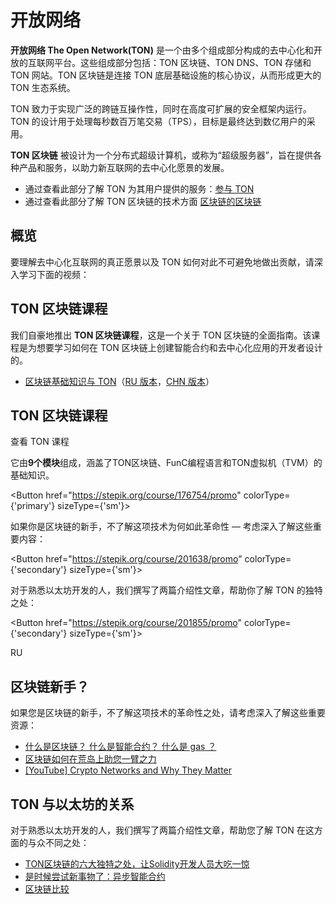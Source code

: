 
# 开放网络

**开放网络 The Open Network(TON)** 是一个由多个组成部分构成的去中心化和开放的互联网平台。这些组成部分包括：TON 区块链、TON DNS、TON 存储和 TON 网站。TON 区块链是连接 TON 底层基础设施的核心协议，从而形成更大的 TON 生态系统。

TON 致力于实现广泛的跨链互操作性，同时在高度可扩展的安全框架内运行。TON 的设计用于处理每秒数百万笔交易（TPS），目标是最终达到数亿用户的采用。

**TON 区块链** 被设计为一个分布式超级计算机，或称为“超级服务器”，旨在提供各种产品和服务，以助力新互联网的去中心化愿景的发展。

- 通过查看此部分了解 TON 为其用户提供的服务：[参与 TON](/participate/)
- 通过查看此部分了解 TON 区块链的技术方面 [区块链的区块链](/learn/overviews/ton-blockchain)

## 概览

要理解去中心化互联网的真正愿景以及 TON 如何对此不可避免地做出贡献，请深入学习下面的视频：

<Player url="https://www.youtube.com/watch?v=XgzHmV_nnpY" />

## TON 区块链课程

我们自豪地推出 **TON 区块链课程**，这是一个关于 TON 区块链的全面指南。该课程是为想要学习如何在 TON 区块链上创建智能合约和去中心化应用的开发者设计的。

- [区块链基础知识与 TON](https://stepik.org/course/201294/)（[RU 版本](https://stepik.org/course/202221/)，[CHN 版本](https://stepik.org/course/200976/)）

## TON 区块链课程

查看 TON 课程

它由**9个模块**组成，涵盖了TON区块链、FunC编程语言和TON虚拟机（TVM）的基础知识。

<Button href="https://stepik.org/course/176754/promo"
        colorType={'primary'} sizeType={'sm'}>

如果你是区块链的新手，不了解这项技术为何如此革命性 — 考虑深入了解这些重要内容：

</Button>

<Button href="https://stepik.org/course/201638/promo"
        colorType={'secondary'} sizeType={'sm'}>

对于熟悉以太坊开发的人，我们撰写了两篇介绍性文章，帮助你了解 TON 的独特之处：

</Button>

<Button href="https://stepik.org/course/201855/promo"
        colorType={'secondary'} sizeType={'sm'}>

RU

</Button>

## 区块链新手？

如果您是区块链的新手，不了解这项技术的革命性之处，请考虑深入了解这些重要资源：

- [什么是区块链？ 什么是智能合约？ 什么是 gas ？](https://blog.ton.org/what_is_blockchain)
- [区块链如何在荒岛上助您一臂之力](https://talkol.medium.com/why-decentralized-consensus-blockchain-is-good-for-business-5ff263468210)
- [\[YouTube\] Crypto Networks and Why They Matter](https://youtu.be/2wxtiNgXBaU)

## TON 与以太坊的关系

对于熟悉以太坊开发的人，我们撰写了两篇介绍性文章，帮助您了解 TON 在这方面的与众不同之处：

- [TON区块链的六大独特之处，让Solidity开发人员大吃一惊](https://blog.ton.org/six-unique-aspects-of-ton-blockchain-that-will-surprise-solidity-developers)
- [是时候尝试新事物了：异步智能合约](https://telegra.ph/Its-time-to-try-something-new-Asynchronous-smart-contracts-03-25)
- [区块链比较](https://ton.org/comparison_of_blockchains.pdf)
